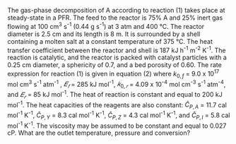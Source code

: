 
The gas-phase decomposition of A according to reaction (1) takes place at steady-state in a PFR. The feed to the reactor is 75% A and 25% inert gas flowing at 100 cm^3^ s^-1^ (0.44 g s^-1^) at 3 atm and 400 °C. The reactor diameter is 2.5 cm and its length is 8 m. It is surrounded by a shell containing a molten salt at a constant temperature of 375 °C. The heat transfer coefficient between the reactor and shell is 187 kJ h^-1^ m^-2^ K^-1^. The reaction is catalytic, and the reactor is packed with catalyst particles with a 0.25 cm diameter, a sphericity of 0.7, and a bed porosity of 0.60.
The rate expression for reaction (1) is given in equation (2) where $k_{0,f}$ = 9.0 x 10^17^ mol cm^3^ s^-1^ atm^-1^ , $𝐸_𝑓$ = 285 kJ mol^-1^, $𝑘_{0,𝑟}$ = 4.09 x 10^-4^ mol cm^-3^ s^-1^ atm^-4^, and $𝐸_𝑟$ = 85 kJ mol^-1^. The heat of reaction is constant and equal to 200 kJ mol^-1^. The heat capacities of the reagents are also constant: $\hat{C}_{P,A}$ = 11.7 cal mol^-1^ K^-1^, $\hat{C}_{P,Y}$ = 8.3 cal mol^-1^ K^-1^, $\hat{C}_{P,Z}$ = 4.3 cal mol^-1^ K^-1^, and $\hat{C}_{P,I}$ = 5.8 cal  mol^-1^ K^-1^. The viscosity may be assumed to be constant and equal to 0.027 cP.
What are the outlet temperature, pressure and conversion?
